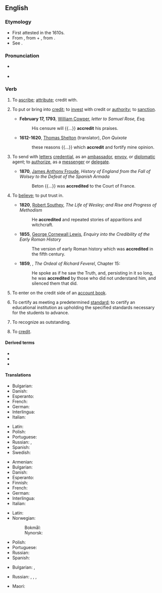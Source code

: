 ==English==

===Etymology===
* First attested in the 1610s.
* From {{der|en|fr|accrediter|accréditer}}, from {{m|fr|a|à|to}} + {{m|fr|crediter|créditer|to credit}}, from {{m|fr|credit|crédit|credit}}.
* See {{m|en|credit}}.

===Pronunciation===
* {{a|US}} {{IPA|en|/ə.ˈkɹɛd.ɪt/}}
* {{audio|en|en-us-accredit.ogg|Audio (US)}}

===Verb===
{{en-verb}}

# {{lb|en|transitive}} To [[ascribe]]; [[attribute]]; credit with.
# {{lb|en|transitive}} To put or bring into [[credit]]; to [[invest]] with credit or [[authority]]; to [[sanction]].
#* '''February 17, 1793''', [[w:William Cowper|William Cowper]], ''letter to Samuel Rose, Esq.''
#*: His censure will {{...}} '''accredit''' his praises.
#* '''1612-1620''', [[w:Thomas Shelton (translator)|Thomas Shelton]] (translator), ''Don Quixote''
#*: these reasons {{...}} which '''accredit''' and fortify mine opinion.
# {{lb|en|transitive}} To send with [[letter]]s [[credential]], as an [[ambassador]], [[envoy]], or [[diplomatic]] agent; to [[authorize]], as a [[messenger]] or [[delegate]].
#* '''1870''', [[w:James Anthony Froude|James Anthony Froude]], ''History of England from the Fall of Wolsey to the Defeat of the Spanish Armada''
#*: Beton {{...}} was '''accredited''' to the Court of France.
# {{lb|en|transitive}} To [[believe]]; to put trust in.
#* '''1820''', [[w:Robert Southey|Robert Southey]], ''The Life of Wesley; and Rise and Progress of Methodism''
#*: He '''accredited''' and repeated stories of apparitions and witchcraft.
#* '''1855''', [[w:George Cornewall Lewis|George Cornewall Lewis]], ''Enquiry into the Credibility of the Early Roman History''
#*: The version of early Roman history which was '''accredited''' in the fifth century.
#* '''1859''', {{w|George Meredith}}, ''The Ordeal of Richard Feverel'', Chapter 15:
#*: He spoke as if he saw the Truth, and, persisting in it so long, he was '''accredited''' by those who did not understand him, and silenced them that did.
# {{lb|en|transitive}} To enter on the credit side of an [[account book]].
# {{lb|en|transitive}} To certify as meeting a predetermined [[standard]]; to certify an educational institution as upholding the specified standards necessary for the students to advance.
#: {{ux|en|The school was an '''accredited''' college.}}
# {{lb|en|transitive}} To recognize as outstanding.
# {{lb|en|transitive|literally}} To [[credit]].

====Derived terms====
* {{l|en|accredit with}}
* {{l|en|accreditation}}
* {{l|en|accredited}}

====Translations====
{{trans-top|To put or bring into credit; to invest with credit or authority; to sanction}}
* Bulgarian: {{t+|bg|упълномощавам}}
* Danish: {{t|da|akkreditere}}
* Esperanto: {{t|eo|akrediti}}
* French: {{t+|fr|accréditer}}
* German: {{t+|de|akkreditieren}}
* Interlingua: {{t|ia|accreditar}}
* Italian: {{t+|it|accreditare}}
{{trans-mid}}
* Latin: {{t|la|accustor}}
* Polish: {{t+|pl|akredytować|impf|pf}}
* Portuguese: {{t+|pt|credenciar}}
* Russian: {{t+|ru|уполномо́чивать|impf}}, {{t+|ru|уполномо́чить|pf}}
* Spanish: {{t+|es|acreditar}}
* Swedish: {{t+|sv|ackreditera}}
{{trans-bottom}}

{{trans-top|To send with letters credential, as an ambassador, envoy, or diplomatic agent; to authorize, as a messenger or delegate.}}
* Armenian: {{t+|hy|հավատարմագրել}}
* Bulgarian: {{t+|bg|акредитирам}}
* Danish: {{t|da|akkreditere}}
* Esperanto: {{t|eo|akrediti}}
* Finnish: {{t+|fi|akkreditoida}}
* French: {{t+|fr|accréditer}}
* German: {{t+|de|akkreditieren}}
* Interlingua: {{t|ia|accreditar}}
* Italian: {{t+|it|accreditare}}
{{trans-mid}}
* Latin: {{t|la|accustor}}
* Norwegian:
*: Bokmål: {{t+|nb|akkreditere}}
*: Nynorsk: {{t|nn|akkreditere}}
* Polish: {{t+|pl|akredytować|impf|pf}}
* Portuguese: {{t+|pt|credenciar}}
* Russian: {{t+|ru|аккредитова́ть|impf|pf}}
* Spanish: {{t+|es|acreditar}}
{{trans-bottom}}

{{trans-top|To believe; to credit; to put trust in}}
* Bulgarian: {{t+|bg|поверявам}}, {{t|bg|доверявам}}
{{trans-mid}}
* Russian: {{t+|ru|доверя́ть|impf}}, {{t+|ru|дове́рить|pf}}, {{t+|ru|припи́сывать|impf}}, {{t+|ru|приписа́ть|pf}} {{qualifier|ascribe}}
{{trans-bottom}}

{{trans-top|to certify as meeting a predetermined standard}}
* Maori: {{t|mi|whakamana}}
{{trans-mid}}
{{trans-bottom}}